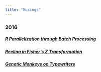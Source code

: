 ```yaml
---
title: "Musings"
---
```


### 2016

##### [**R Parallelization through Batch Processing**](r-parallelization-through-batch-processing.html)

##### [**Reeling in Fisher's Z Transformation**](reeling-in-fisher_s-z-transformation.html)

##### [**Genetic Monkeys on Typewriters**](genetic-monkeys-on-typewriters.html)

<br>
